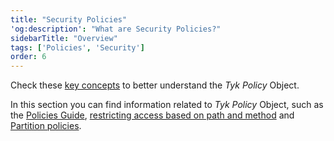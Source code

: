 ```yaml
---
title: "Security Policies"
'og:description': "What are Security Policies?"
sidebarTitle: "Overview"
tags: ['Policies', 'Security']
order: 6
---
```


Check these [key concepts](/5.6/getting-started/key-concepts/what-is-a-security-policy) to better understand the *Tyk Policy* Object.

In this section you can find information related to *Tyk Policy* Object, such as the [Policies Guide](/5.6/basic-config-and-security/security/security-policies/policies-guide), [restricting access based on path and method](/5.6/security/security-policies/secure-apis-method-path) and [Partition policies](/5.6/basic-config-and-security/security/security-policies/partitioned-policies).

